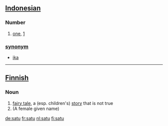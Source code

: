 == [[Indonesian]] ==
===Number===
# [[one]], [[1]]

=== [[synonym]] ===
* [[ika]]

----

== [[Finnish]] ==
===Noun===
# [[fairy tale]], a (esp. children's) [[story]] that is not true
# (A female given name)

[[de:satu]]
[[fr:satu]]
[[nl:satu]]
[[fi:satu]]